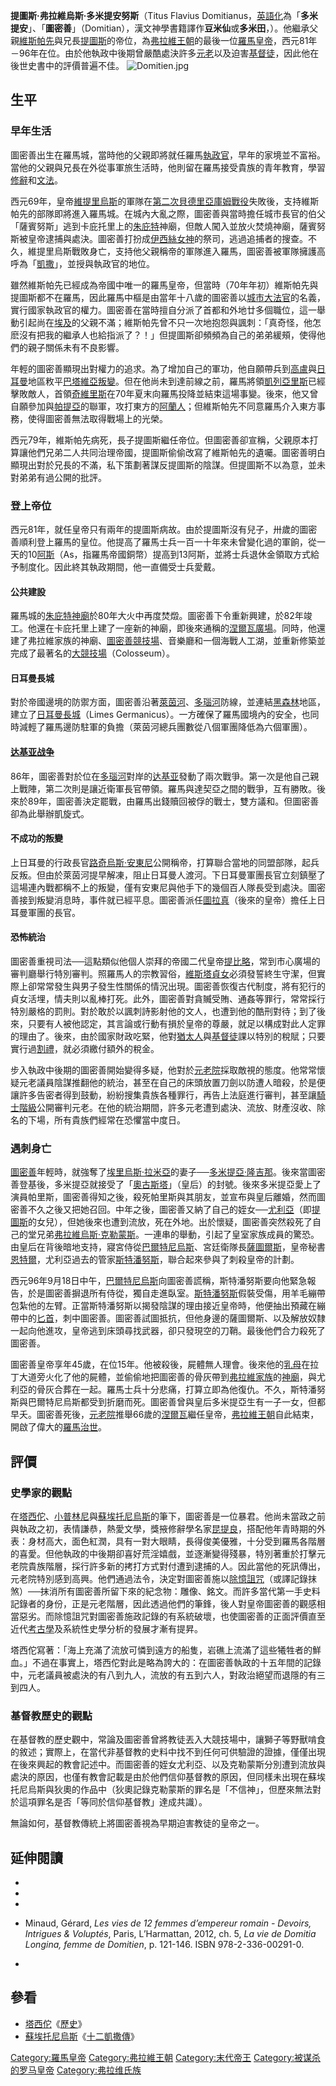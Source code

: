 {{Infobox Roman emperor
| name             = 圖密善
| full name        = 提圖斯·弗拉維烏斯·多米提安努斯
| title            = [[罗马帝国|罗马帝国]][[罗马皇帝|第十一任皇帝]]
| image            = Domiziano da collezione albani, fine del I sec. dc. 02.JPG
| image_size   = 250px
| caption          = 圖密善半身像，位於[[巴黎|巴黎]][[羅浮宮|羅浮宮]]
| reign            = 西元81年9月14日－96年9月18日<br>（{{age in years and days|81|9|14|96|9|18|age=no}}）
| predecessor      = [[提圖斯|提圖斯]]
| successor        = [[涅尔瓦|涅尔瓦]]
| spouse           = [[多米提亚·隆吉那|多米提亚·隆吉那]]
| dynasty          = [[弗拉维王朝|弗拉维王朝]]
| father           = [[韋帕薌|維斯帕先]]
| mother           = 
| birth_date       = {{birth date|51|10|24}}
| birth_place      = [[罗马|罗马]]
| death_date       = {{death date and age|96|9|18|51|10|24}}
| death_place      = 
| place of burial  = 罗马
}}
'''提圖斯·弗拉維烏斯·多米提安努斯'''（Titus Flavius Domitianus，[[英語化|英語化]]為「'''多米提安'''」、「'''圖密善'''」（Domitian），漢文神學書籍譯作'''豆米仙'''或'''多米田'''，{{bd|51年|10月24日|96年|9月18日|catIdx=D}}）。他繼承父親[[韋帕薌|維斯帕先]]與兄長[[提圖斯|提圖斯]]的帝位，為[[弗拉維王朝|弗拉維王朝]]的最後一位[[羅馬皇帝|羅馬皇帝]]，西元81年－96年在位。由於他執政中後期曾嚴酷處決許多[[元老|元老]]以及迫害[[基督徒|基督徒]]，因此他在後世史書中的評價普遍不佳。
[[File:Domitien.jpg|thumb]]

== 生平 ==
=== 早年生活 ===
圖密善出生在羅馬城，當時他的父親即將就任羅馬[[執政官|執政官]]，早年的家境並不富裕。當他的父親與兄長在外從事軍旅生活時，他則留在羅馬接受貴族的青年教育，學習[[修辭|修辭]]和[[文法|文法]]。

西元69年，皇帝[[維特里烏斯|維提里烏斯]]的軍隊在[[貝德里亞庫姆戰役|第二次貝德里亞庫姆戰役]]失敗後，支持維斯帕先的部隊即將進入羅馬城。在城內大亂之際，圖密善與當時擔任城市長官的伯父「薩賓努斯」逃到卡庇托里上的[[朱庇特|朱庇特]]神廟，但敵人闖入並放火焚燒神廟，薩賓努斯被皇帝逮捕與處決。圖密善打扮成[[艾西斯|伊西絲女神]]的祭司，逃過追捕者的搜查。不久，維提里烏斯戰敗身亡，支持他父親稱帝的軍隊進入羅馬，圖密善被軍隊擁護高呼為「[[凱撒_(頭銜)|凱撒]]」，並授與執政官的地位。

雖然維斯帕先已經成為帝國中唯一的羅馬皇帝，但當時（70年年初）維斯帕先與提圖斯都不在羅馬，因此羅馬中樞是由當年十八歲的圖密善以[[城市大法官|城市大法官]]的名義，實行國家執政官的權力。圖密善在當時擅自分派了首都和外地廿多個職位，這一舉動引起尚在[[埃及|埃及]]的父親不滿；維斯帕先曾不只一次地抱怨與諷刺：「真奇怪，他怎麽沒有把我的繼承人也給指派了？！」但提圖斯卻頻頻為自己的弟弟緩頰，使得他們的親子關係未有不良影響。

年輕的圖密善顯現出對權力的追求。為了增加自己的軍功，他自願帶兵到[[高盧|高盧]]與[[日耳曼|日耳曼]]地區敉平[[巴塔維亞叛變|巴塔維亞叛變]]。但在他尚未到達前線之前，羅馬將領[[凱列亞里斯|凱列亞里斯]]已經擊敗敵人，首領[[奇維里斯|奇維里斯]]在70年夏末向羅馬投降並結束這場事變。後來，他又曾自願參加與[[帕提亞|帕提亞]]的聯軍，攻打東方的[[伊朗|阿蘭人]]；但維斯帕先不同意羅馬介入東方事務，使得圖密善無法取得戰場上的光榮。

西元79年，維斯帕先病死，長子提圖斯繼任帝位。但圖密善卻宣稱，父親原本打算讓他們兄弟二人共同治理帝國，提圖斯偷偷改寫了維斯帕先的遺囑。圖密善明白顯現出對於兄長的不滿，私下策劃著謀反提圖斯的陰謀。但提圖斯不以為意，並未對弟弟有過公開的批評。

=== 登上帝位 ===
西元81年，就任皇帝只有兩年的提圖斯病故。由於提圖斯沒有兒子，卅歲的圖密善順利登上羅馬的皇位。他提高了羅馬士兵一百一十年來未曾變化過的軍餉，從一天的10[[阿斯_(硬幣)|阿斯]]（As，指羅馬帝國銅幣）提高到13阿斯，並將士兵退休金領取方式給予制度化。因此終其執政期間，他一直備受士兵愛戴。

==== 公共建設 ====
羅馬城的[[朱庇特神廟_(卡比托利歐山)|朱庇特神廟]]於80年大火中再度焚燬。圖密善下令重新興建，於82年竣工。他還在卡庇托里上建了一座新的神廟，即後來通稱的[[涅爾瓦廣場|涅爾瓦廣場]]。同時，他還建了弗拉維家族的神廟、[[圖密善競技場|圖密善競技場]]、音樂廳和一個海戰人工湖，並重新修築並完成了最著名的[[大競技場|大競技場]]（Colosseum）。

==== 日耳曼長城 ====
對於帝國邊境的防禦方面，圖密善沿著[[萊茵河|萊茵河]]、[[多瑙河|多瑙河]]防線，並連結[[黑森林|黑森林]]地區，建立了[[上日耳曼-雷蒂安邊牆|日耳曼長城]]（Limes Germanicus）。一方確保了羅馬國境內的安全，也同時減輕了羅馬邊防駐軍的負擔（萊茵河總兵團數從八個軍團降低為六個軍團）。

==== [[达基亚战争|达基亚战争]] ====
86年，圖密善對於位在[[多瑙河|多瑙河]]對岸的[[达基亚|达基亚]]發動了兩次戰爭。第一次是他自己親上戰陣，第二次則是讓近衛軍長官帶領。羅馬與達契亞之間的戰爭，互有勝敗。後來於89年，圖密善決定罷戰，由羅馬出錢贖回被俘的戰士，雙方議和。但圖密善卻為此舉辦凱旋式。

==== 不成功的叛變 ====
上日耳曼的行政長官[[路奇烏斯·安東尼|路奇烏斯·安東尼]]公開稱帝，打算聯合當地的同盟部隊，起兵反叛。但由於萊茵河提早解凍，阻止日耳曼人渡河。下日耳曼軍團長官立刻鎮壓了這場連內戰都稱不上的叛變，僅有安東尼與他手下的幾個百人隊長受到處決。圖密善接到叛變消息時，事件就已經平息。圖密善派任[[圖拉真|圖拉真]]（後來的皇帝）擔任上日耳曼軍團的長官。

==== 恐怖統治 ====
圖密善重視司法──這點類似他個人崇拜的帝國二代皇帝[[提比略|提比略]]，常到市心廣場的審判廳舉行特別審判。照羅馬人的宗教習俗，[[維斯塔貞女|維斯塔貞女]]必須發誓終生守潔，但實際上卻常常發生與男子發生性關係的情況出現。圖密善恢復古代制度，將有犯行的貞女活埋，情夫則以亂棒打死。此外，圖密善對貪贓受賄、通姦等罪行，常常採行特別嚴格的罰則。對於敢於以諷刺詩影射他的文人，也遭到他的酷刑對待；到了後來，只要有人被他認定，其言論或行動有損於皇帝的尊嚴，就足以構成對此人定罪的理由了。後來，由於國家財政吃緊，他對[[猶太人|猶太人]]與[[基督徒|基督徒]]課以特別的稅賦；只要實行過[[割禮|割禮]]，就必須繳付額外的稅金。

步入執政中後期的圖密善開始變得多疑，他對於[[元老院|元老院]]採取敵視的態度。他常常懷疑元老議員陰謀推翻他的統治，甚至在自己的床頭放置刀劍以防遭人暗殺，於是便讓許多告密者得到鼓動，紛紛搜集貴族各種罪行，再告上法庭進行審判，甚至讓[[騎士經濟階級|騎士階級]]公開審判元老。在他的統治期間，許多元老遭到處決、流放、財產沒收、除名的下場，所有貴族們經常在恐懼當中度日。

=== 遇刺身亡 ===
[[圖密善|圖密善]]年輕時，就強奪了[[埃里烏斯·拉米亞|埃里烏斯·拉米亞]]的妻子──[[多米提亞·隆吉那|多米提亞·隆吉那]]。後來當圖密善登基後，多米提亞就接受了「[[奧古斯塔|奧古斯塔]]」（皇后）的封號。後來多米提亞愛上了演員帕里斯，圖密善得知之後，殺死帕里斯與其朋友，並宣布與皇后離婚，然而圖密善不久之後又把她召回。中年之後，圖密善又納了自己的姪女──[[尤利亞|尤利亞]]（即[[提圖斯|提圖斯]]的女兒），但她後來也遭到流放，死在外地。出於懷疑，圖密善突然殺死了自己的堂兄弟[[弗拉維烏斯·克勒蒙斯|弗拉維烏斯·克勒蒙斯]]。一連串的舉動，引起了皇室家族成員的驚恐。由皇后在背後暗地支持，寢宮侍從[[巴爾特尼烏斯|巴爾特尼烏斯]]、宮廷衛隊長[[薩圖爾斯|薩圖爾斯]]，皇帝秘書[[恩特爾|恩特爾]]，尤利亞過去的管家[[斯特潘努斯|斯特潘努斯]]，聯合起來參與了刺殺皇帝的計劃。

西元96年9月18日中午，[[巴爾特尼烏斯|巴爾特尼烏斯]]向圖密善謊稱，斯特潘努斯要向他緊急報告，於是圖密善摒退所有侍從，獨自走進臥室。[[斯特潘努斯|斯特潘努斯]]假裝受傷，用羊毛繃帶包紮他的左臂。正當斯特潘努斯以揭發陰謀的理由接近皇帝時，他便抽出預藏在繃帶中的[[匕首|匕首]]，刺中圖密善。圖密善試圖抵抗，但他身邊的薩圖爾斯、以及解放奴隸一起向他進攻，皇帝逃到床頭尋找武器，卻只發現空的刀鞘。最後他們合力殺死了圖密善。

圖密善皇帝享年45歲，在位15年。他被殺後，屍體無人理會。後來他的[[乳母|乳母]]在拉丁大道旁火化了他的屍體，並偷偷地把圖密善的骨灰帶到[[弗拉維家族|弗拉維家族]]的[[神廟|神廟]]，與尤利亞的骨灰合葬在一起。羅馬士兵十分悲痛，打算立即為他復仇。不久，斯特潘努斯與巴爾特尼烏斯都受到折磨而死。圖密善曾與皇后多米提亞生有一子一女，但都早夭。圖密善死後，[[元老院|元老院]]推舉66歲的[[涅爾瓦|涅爾瓦]]繼任皇帝，[[弗拉維王朝|弗拉維王朝]]自此結束，開啟了偉大的[[羅馬治世|羅馬治世]]。

== 評價 ==
=== 史學家的觀點 ===
在[[塔西佗|塔西佗]]、[[小普林尼|小普林尼]]與[[蘇埃托尼烏斯|蘇埃托尼烏斯]]的筆下，圖密善是一位暴君。他尚未當政之前與執政之初，表情謙恭，熱愛文學，獎掖修辭學名家[[昆提良|昆提良]]，搭配他年青時期的外表：身材高大，面色紅潤，具有一對大眼睛，長得俊美優雅，十分受到羅馬各階層的喜愛。但他執政的中後期卻喜好荒淫嬉戲，並逐漸變得殘暴，特別著重於打擊元老院貴族階層，採行許多新的拷打方式對付遭到逮捕的人。因此當他的死訊傳出，元老院特別感到高興。他們通過法令，決定對圖密善施以[[除憶詛咒|除憶詛咒]]（或譯記錄抹煞）──抹消所有圖密善所留下來的紀念物：雕像、銘文。而許多當代第一手史料記錄者的身份，正是元老階層，因此透過他們的筆鋒，後人對皇帝圖密善的觀感相當惡劣。而除憶詛咒對圖密善施政記錄的有系統破壞，也使圖密善的正面評價直至近代[[考古學|考古學]]及系統性史學分析的發展才漸有提昇。

塔西佗寫著：「海上充滿了流放可憐到遠方的船隻，岩礁上流滿了這些犧牲者的鮮血。」不過在事實上，塔西佗對此是略為誇大的：在圖密善執政的十五年間的記錄中，元老議員被處決的有八到九人，流放的有五到六人，對政治絕望而退隱的有三到四人。

=== 基督教歷史的觀點 ===
在基督教的歷史觀中，常論及圖密善曾將教徒丟入大競技場中，讓獅子等野獸啃食的敘述；實際上，在當代非基督教的史料中找不到任何可供驗證的證據，僅僅出現在後來興起的教會記述中。而圖密善的姪女尤利亞、以及克勒蒙斯分別遭到流放與處決的原因，也僅有教會記載是由於他們信仰基督教的原因，但同樣未出現在蘇埃托尼烏斯與狄奧的作品中（狄奧記錄克勒蒙斯的罪名是「不信神」，但歷來無法對於這項罪名是否「等同於信仰基督教」達成共識）。

無論如何，基督教傳統上將圖密善視為早期迫害教徒的皇帝之一。
==延伸閱讀==
*{{cite book |last=Gsell |first=Stéphane |title=Essai sur le règne de l'empereur Domitien |url= |format=[http://perso.orange.fr/textes.histoire/Gsell/Domitien_00.htm HTML], [http://gallica.bnf.fr/document?O=N074956 PDF] |accessdate=2007-02-10 |series=Bibliothèque des Écoles françaises d'Athènes et de Rome |year=1894 |publisher=E. Thorin |location=Paris |language=fr }}
*{{cite book | last = Jones | first = Brian W. | title = The Emperor Titus | publisher = Palgrave Macmillan | year = 1984 | location = London | isbn = 0-312-24443-6 }}
*{{cite book | last = Levick | first = Barbara | title = Vespasian (Roman Imperial Biographies) | publisher = Routledge | year = 1999 | location = London | isbn = 0-415-16618-7 }}
*{{fr}} Minaud, Gérard, ''Les vies de 12 femmes d’empereur romain - Devoirs, Intrigues & Voluptés'', Paris, L’Harmattan, 2012, ch. 5, '' La vie de Domitia Longina, femme de Domitien'', p. 121-146. ISBN 978-2-336-00291-0.
*{{cite book |last=Southern |first=Pat |title=Domitian: Tragic Tyrant |year=1997 |publisher=Routledge |location=London |isbn=0-415-16525-3 }}

== 參看 ==
*[[塔西佗|塔西佗]]《[[歷史_(塔西佗)|歷史]]》
*[[蘇埃托尼烏斯|蘇埃托尼烏斯]]《[[十二凱撒傳|十二凱撒傳]]》

{{罗马帝国皇帝| 本人=圖密善| 时间 = 81－96年 | 之前=[[提圖斯|提圖斯]] | 之后=[[涅爾瓦|涅爾瓦]]  }}

{{Authority control}}

[[Category:羅馬皇帝|Category:羅馬皇帝]]
[[Category:弗拉維王朝|Category:弗拉維王朝]]
[[Category:末代帝王|Category:末代帝王]]
[[Category:被谋杀的罗马皇帝|Category:被谋杀的罗马皇帝]]
[[Category:弗拉维氏族|Category:弗拉维氏族]]